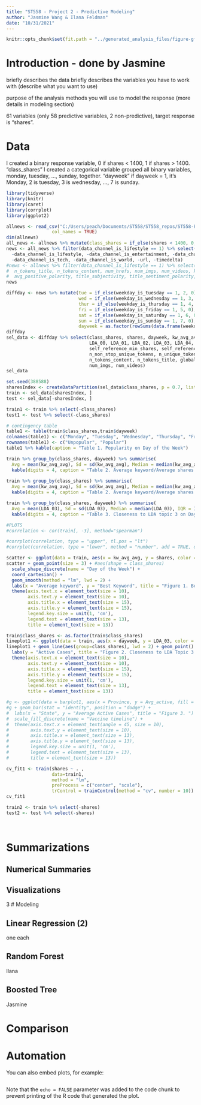 ```yaml
---
title: "ST558 - Project 2 - Predictive Modeling"
author: "Jasmine Wang & Ilana Feldman"
date: "10/31/2021"
---
```


```r
knitr::opts_chunk$set(fit.path = "../generated_analysis_files/figure-gfm/", echo = TRUE, message = FALSE, warning = FALSE)

```

# Introduction - done by Jasmine

briefly describes the data 
briefly describes the variables you have to work with (describe what you want to use)

purpose of the analysis
methods you will use to model the response (more details in modeling section)

61 variables (only 58 predictive variables, 2 non-predictive), target response is "shares".

# Data 

I created a binary response variable, 0 if shares < 1400, 1 if shares > 1400. "class_shares"
I created a categorical variable grouped all binary variables, monday, tuesday, ..., sunday, together. "dayweek"
if dayweek = 1, it's Monday, 2 is tuesday, 3 is wednesday, ..., 7 is sunday. 


```r
library(tidyverse)
library(knitr)
library(caret)
library(corrplot)
library(ggplot2)

allnews <- read_csv("C:/Users/peach/Documents/ST558/ST558_repos/ST558-Project-2/_Data/OnlineNewsPopularity.csv", 
                 col_names = TRUE)
dim(allnews)
all_news <- allnews %>% mutate(class_shares = if_else(shares < 1400, 0, 1))
news <- all_news %>% filter(data_channel_is_lifestyle == 1) %>% select(
  -data_channel_is_lifestyle, -data_channel_is_entertainment, -data_channel_is_bus, -data_channel_is_socmed, 
  -data_channel_is_tech, -data_channel_is_world, -url, -timedelta)
#news <- allnews %>% filter(data_channel_is_lifestyle == 1) %>% select(
#  n_tokens_title, n_tokens_content, num_hrefs, num_imgs, num_videos, kw_avg_min, kw_avg_max, avg_negative_polarity, 
#  avg_positive_polarity, title_subjectivity, title_sentiment_polarity, shares)
news

diffday <- news %>% mutate(tue = if_else(weekday_is_tuesday == 1, 2, 0), 
                           wed = if_else(weekday_is_wednesday == 1, 3, 0), 
                           thur = if_else(weekday_is_thursday == 1, 4, 0), 
                           fri = if_else(weekday_is_friday == 1, 5, 0),
                           sat = if_else(weekday_is_saturday == 1, 6, 0), 
                           sun = if_else(weekday_is_sunday == 1, 7, 0),
                           dayweek = as.factor(rowSums(data.frame(weekday_is_monday, tue, wed, thur, fri, sat, sun))))
diffday
sel_data <- diffday %>% select(class_shares, shares, dayweek, kw_avg_avg, kw_avg_max, kw_avg_min, kw_max_avg, 
                               LDA_00, LDA_01, LDA_02, LDA_03, LDA_04, 
                               self_reference_min_shares, self_reference_avg_sharess, 
                               n_non_stop_unique_tokens, n_unique_tokens, average_token_length, 
                               n_tokens_content, n_tokens_title, global_subjectivity, 
                               num_imgs, num_videos)
sel_data

set.seed(388588)
sharesIndex <- createDataPartition(sel_data$class_shares, p = 0.7, list = FALSE)
train <- sel_data[sharesIndex, ]
test <- sel_data[-sharesIndex, ]

train1 <- train %>% select(-class_shares)
test1 <- test %>% select(-class_shares)

# contingency table
table1 <- table(train$class_shares,train$dayweek)
colnames(table1) <- c("Monday", "Tuesday", "Wednesday", "Thursday", "Friday", "Saturday", "Sunday")
rownames(table1) <- c("Unpopular", "Popular")
table1 %>% kable(caption = "Table 1. Popularity on Day of the Week")

train %>% group_by(class_shares, dayweek) %>% summarise(
  Avg = mean(kw_avg_avg), Sd = sd(kw_avg_avg), Median = median(kw_avg_avg), IQR = IQR(kw_avg_avg)) %>% 
  kable(digits = 4, caption = "Table 2. Average keyword/Average shares on Day of the Week")
  
train %>% group_by(class_shares) %>% summarise(
  Avg = mean(kw_avg_avg), Sd = sd(kw_avg_avg), Median = median(kw_avg_avg), IQR = IQR(kw_avg_avg)) %>% 
  kable(digits = 4, caption = "Table 2. Average keyword/Average shares on Day of the Week")

train %>% group_by(class_shares, dayweek) %>% summarise(
  Avg = mean(LDA_03), Sd = sd(LDA_03), Median = median(LDA_03), IQR = IQR(LDA_03)) %>% 
  kable(digits = 4, caption = "Table 3. Closeness to LDA topic 3 on Day of the Week")

#PLOTS
#correlation <- cor(train[, -3], method="spearman")

#corrplot(correlation, type = "upper", tl.pos = "lt")
#corrplot(correlation, type = "lower", method = "number", add = TRUE, diag = FALSE, tl.pos = "n")

scatter <- ggplot(data = train, aes(x = kw_avg_avg, y = shares, color = class_shares)) #y=kw_avg_max
scatter + geom_point(size = 3) + #aes(shape = class_shares)
  scale_shape_discrete(name = "Day of the Week") + 
  coord_cartesian() +
  geom_smooth(method = "lm", lwd = 2) + 
  labs(x = "Average keyword", y = "Best Keyword", title = "Figure 1. Best vs Average keyword for shares") + 
  theme(axis.text.x = element_text(size = 10), 
        axis.text.y = element_text(size = 10), 
        axis.title.x = element_text(size = 15), 
        axis.title.y = element_text(size = 15), 
        legend.key.size = unit(1, 'cm'), 
        legend.text = element_text(size = 13), 
        title = element_text(size = 13))

train$class_shares <- as.factor(train$class_shares)
lineplot1 <- ggplot(data = train, aes(x = dayweek, y = LDA_03, color = class_shares))
lineplot1 + geom_line(aes(group=class_shares), lwd = 2) + geom_point() + #aes(group = State)
  labs(y = "Active Cases", title = "Figure 2. Closeness to LDA Topic 3 on Day of the Week") + 
  theme(axis.text.x = element_text(size = 10), 
        axis.text.y = element_text(size = 10), 
        axis.title.x = element_text(size = 15), 
        axis.title.y = element_text(size = 15), 
        legend.key.size = unit(1, 'cm'), 
        legend.text = element_text(size = 13), 
        title = element_text(size = 13))

#g <- ggplot(data = barplot1, aes(x = Province, y = Avg_active, fill = vaccine))
#g + geom_bar(stat = "identity", position = "dodge") + 
#  labs(x = "State", y = "Average Active Cases", title = "Figure 3. ") + 
#  scale_fill_discrete(name = "Vaccine timeline") + 
#  theme(axis.text.x = element_text(angle = 45, size = 10), 
#        axis.text.y = element_text(size = 10), 
#        axis.title.x = element_text(size = 13), 
#        axis.title.y = element_text(size = 13), 
#        legend.key.size = unit(1, 'cm'), 
#        legend.text = element_text(size = 13), 
#        title = element_text(size = 13))

cv_fit1 <- train(shares ~ . , 
                 data=train1,
                 method = "lm",
                 preProcess = c("center", "scale"),
                 trControl = trainControl(method = "cv", number = 10))
cv_fit1


```


```r

train2 <- train %>% select(-shares)
test2 <- test %>% select(-shares)




```
# Summarizations

## Numerical Summaries

## Visualizations
3
# Modeling

## Linear Regression (2)

one each

## Random Forest 

Ilana

## Boosted Tree

Jasmine

# Comparison

# Automation


You can also embed plots, for example:

```r

```

Note that the `echo = FALSE` parameter was added to the code chunk to prevent printing of the R code that generated the plot.
